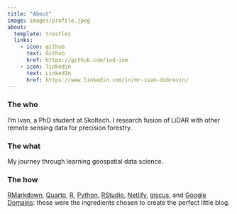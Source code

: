 ```yaml
---
title: "About"
image: images/profile.jpeg
about:
  template: trestles
  links:
    - icon: github
      text: Github
      href: https://github.com/iod-ine
    - icon: linkedin
      text: LinkedIn
      href: https://www.linkedin.com/in/mr-ivan-dubrovin/
---
```


### The who

I'm Ivan, a PhD student at Skoltech.
I research fusion of LiDAR with other remote sensing data for precision forestry.

### The what

My journey through learning geospatial data science.

### The how

[RMarkdown](https://bookdown.org/yihui/rmarkdown/),
[Quarto](https://quarto.org/),
[R](https://www.r-project.org), [Python](https://www.python.org),
[RStudio](https://www.rstudio.com),
[Netlify](https://www.netlify.com),
[giscus](https://giscus.app/),
and [Google Domains](https://domains.google):
these were the ingredients chosen to create the perfect little blog.
